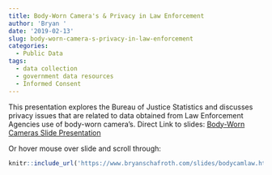 ```yaml
---
title: Body-Worn Camera's & Privacy in Law Enforcement
author: 'Bryan '
date: '2019-02-13'
slug: body-worn-camera-s-privacy-in-law-enforcement
categories:
  - Public Data
tags:
  - data collection
  - government data resources
  - Informed Consent
---
```


This presentation explores the Bureau of Justice Statistics and discusses privacy issues that are related to data obtained from Law Enforcement Agencies use of body-worn camera's. Direct Link to slides:
[Body-Worn Cameras Slide Presentation](https://www.bryanschafroth.com/slides/govregdata.html#1)

Or hover mouse over slide and scroll through:

```r
knitr::include_url('https://www.bryanschafroth.com/slides/bodycamlaw.html#1')
```